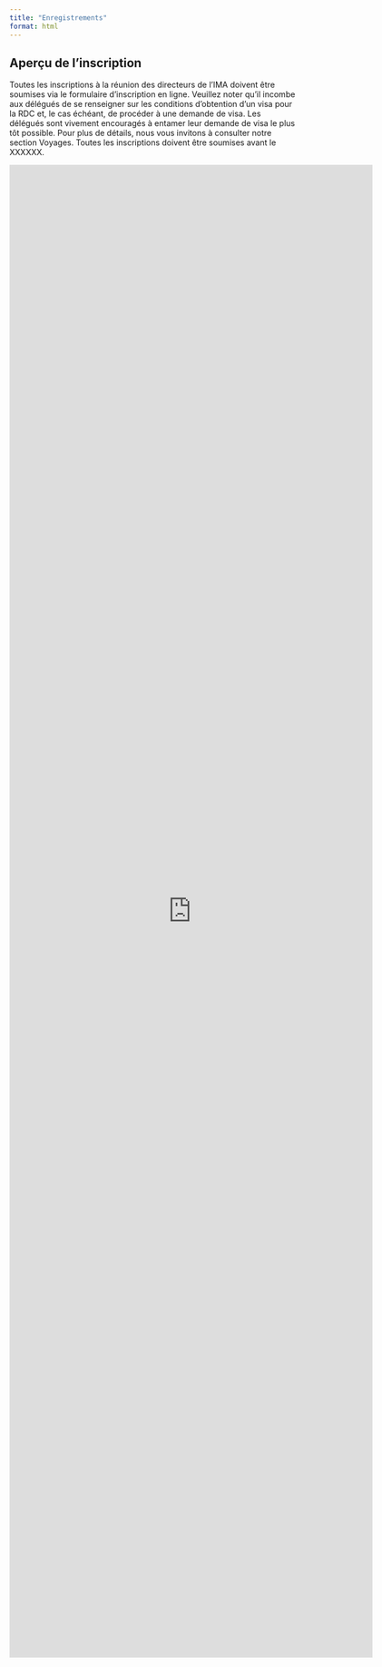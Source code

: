 ```yaml
---
title: "Enregistrements"
format: html
---
```


## Aperçu de l'inscription

Toutes les inscriptions à la réunion des directeurs de l'IMA doivent être soumises via le formulaire d'inscription en ligne.
Veuillez noter qu'il incombe aux délégués de se renseigner sur les conditions d'obtention d'un visa pour la RDC et, le cas échéant, de procéder à une demande de visa. Les délégués sont vivement encouragés à entamer leur demande de visa le plus tôt possible. Pour plus de détails, nous vous invitons à consulter notre section Voyages. Toutes les inscriptions doivent être soumises avant le XXXXXX.


```{=html}
<iframe src="https://docs.google.com/forms/d/e/1FAIpQLSclCYRAbO5Y8gF-rhvDnnpuOP3PP3GHud50KBYlea9U-3563w/viewform?embedded=true" width="640" height="2632" frameborder="0" marginheight="0" marginwidth="0">Chargement…</iframe>

```